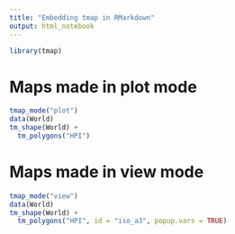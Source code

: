 ```yaml
---
title: "Embedding tmap in RMarkdown"
output: html_notebook
---
```



```r
library(tmap)
```

# Maps made in plot mode

```r
tmap_mode("plot")
data(World)
tm_shape(World) +
  tm_polygons("HPI")
```
# Maps made in view mode


```r
tmap_mode("view")
data(World)
tm_shape(World) +
  tm_polygons("HPI", id = "iso_a3", popup.vars = TRUE)
```
